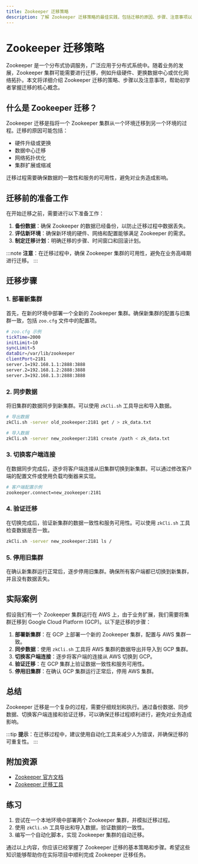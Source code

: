```yaml
---
title: Zookeeper 迁移策略
description: 了解 Zookeeper 迁移策略的最佳实践，包括迁移的原因、步骤、注意事项以及实际案例。适合初学者掌握 Zookeeper 迁移的核心概念。
---
```


# Zookeeper 迁移策略

Zookeeper 是一个分布式协调服务，广泛应用于分布式系统中。随着业务的发展，Zookeeper 集群可能需要进行迁移，例如升级硬件、更换数据中心或优化网络拓扑。本文将详细介绍 Zookeeper 迁移的策略、步骤以及注意事项，帮助初学者掌握迁移的核心概念。

## 什么是 Zookeeper 迁移？

Zookeeper 迁移是指将一个 Zookeeper 集群从一个环境迁移到另一个环境的过程。迁移的原因可能包括：

- 硬件升级或更换
- 数据中心迁移
- 网络拓扑优化
- 集群扩展或缩减

迁移过程需要确保数据的一致性和服务的可用性，避免对业务造成影响。

## 迁移前的准备工作

在开始迁移之前，需要进行以下准备工作：

1. **备份数据**：确保 Zookeeper 的数据已经备份，以防止迁移过程中数据丢失。
2. **评估新环境**：确保新环境的硬件、网络和配置能够满足 Zookeeper 的需求。
3. **制定迁移计划**：明确迁移的步骤、时间窗口和回滚计划。

:::note
**注意**：在迁移过程中，确保 Zookeeper 集群的可用性，避免在业务高峰期进行迁移。
:::

## 迁移步骤

### 1. 部署新集群

首先，在新的环境中部署一个全新的 Zookeeper 集群。确保新集群的配置与旧集群一致，包括 `zoo.cfg` 文件中的配置项。

```bash
# zoo.cfg 示例
tickTime=2000
initLimit=10
syncLimit=5
dataDir=/var/lib/zookeeper
clientPort=2181
server.1=192.168.1.1:2888:3888
server.2=192.168.1.2:2888:3888
server.3=192.168.1.3:2888:3888
```

### 2. 同步数据

将旧集群的数据同步到新集群。可以使用 `zkCli.sh` 工具导出和导入数据。

```bash
# 导出数据
zkCli.sh -server old_zookeeper:2181 get / > zk_data.txt

# 导入数据
zkCli.sh -server new_zookeeper:2181 create /path < zk_data.txt
```

### 3. 切换客户端连接

在数据同步完成后，逐步将客户端连接从旧集群切换到新集群。可以通过修改客户端的配置文件或使用负载均衡器来实现。

```bash
# 客户端配置示例
zookeeper.connect=new_zookeeper:2181
```

### 4. 验证迁移

在切换完成后，验证新集群的数据一致性和服务可用性。可以使用 `zkCli.sh` 工具检查数据是否一致。

```bash
zkCli.sh -server new_zookeeper:2181 ls /
```

### 5. 停用旧集群

在确认新集群运行正常后，逐步停用旧集群。确保所有客户端都已切换到新集群，并且没有数据丢失。

## 实际案例

假设我们有一个 Zookeeper 集群运行在 AWS 上，由于业务扩展，我们需要将集群迁移到 Google Cloud Platform (GCP)。以下是迁移的步骤：

1. **部署新集群**：在 GCP 上部署一个新的 Zookeeper 集群，配置与 AWS 集群一致。
2. **同步数据**：使用 `zkCli.sh` 工具将 AWS 集群的数据导出并导入到 GCP 集群。
3. **切换客户端连接**：逐步将客户端的连接从 AWS 切换到 GCP。
4. **验证迁移**：在 GCP 集群上验证数据一致性和服务可用性。
5. **停用旧集群**：在确认 GCP 集群运行正常后，停用 AWS 集群。

## 总结

Zookeeper 迁移是一个复杂的过程，需要仔细规划和执行。通过备份数据、同步数据、切换客户端连接和验证迁移，可以确保迁移过程顺利进行，避免对业务造成影响。

:::tip
**提示**：在迁移过程中，建议使用自动化工具来减少人为错误，并确保迁移的可重复性。
:::

## 附加资源

- [Zookeeper 官方文档](https://zookeeper.apache.org/doc/current/)
- [Zookeeper 迁移工具](https://github.com/apache/zookeeper/tree/master/zookeeper-contrib/zookeeper-migration)

## 练习

1. 尝试在一个本地环境中部署两个 Zookeeper 集群，并模拟迁移过程。
2. 使用 `zkCli.sh` 工具导出和导入数据，验证数据的一致性。
3. 编写一个自动化脚本，实现 Zookeeper 集群的自动迁移。

通过以上内容，你应该已经掌握了 Zookeeper 迁移的基本策略和步骤。希望这些知识能够帮助你在实际项目中顺利完成 Zookeeper 迁移任务。